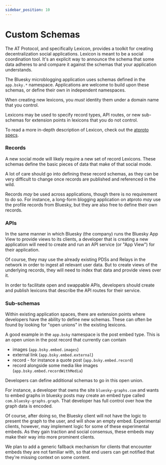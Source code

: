 ```yaml
---
sidebar_position: 10
---
```


# Custom Schemas

The AT Protocol, and specifically Lexicon, provides a toolkit for creating decentralization social applications. Lexicon is meant to be a social coordination tool. It's an explicit way to announce the schema that some data adheres to and compare it against the schemas that your application understands.

The Bluesky microblogging application uses schemas defined in the `app.bsky.*` namespace. Applications are welcome to build upon these schemas, or define their own in independent namespaces.

When creating new lexicons, you *must* identity them under a domain name that you control. 

Lexicons may be used to specify record types, API routes, or new sub-schemas for extension points in lexicons that you do not control.

To read a more in-depth description of Lexicon, check out the [atproto specs](https://atproto.com/guides/lexicon).

### Records

A new social mode will likely require a new set of record Lexicons. These schemas define the basic pieces of data that make of that social mode.

A lot of care should go into defining these record schemas, as they can be very difficult to change once records are published and referenced in the wild.

Records *may* be used across applications, though there is no requirement to do so. For instance, a long-form blogging application on atproto *may* use the profile records from Bluesky, but they are also free to define their own records.

### APIs

In the same manner in which Bluesky (the company) runs the Bluesky App View to provide views to its clients, a developer that is creating a new application will need to create and run an API service (or "App View") for their application.

Of course, they may use the already existing PDSs and Relays in the network in order to ingest all relevant user data. But to create views of the underlying records, they will need to index that data and provide views over it.

In order to facilitate open and swappable APIs, developers should create and publish lexicons that describe the API routes for their service.

### Sub-schemas

Within existing application spaces, there are extension points where developers have the ability to define new schemas. These can often be found by looking for "open unions" in the existing lexicons.

A good example in the `app.bsky` namespace is the post embed type. This is an open union in the post record that currently can contain

- images (`app.bsky.embed.images`)
- external link (`app.bsky.embed.external`)
- record - for instance a quote post (`app.bsky.embed.record`)
- record alongside some media like images (`app.bsky.embed.recordWithMedia`)

Developers can define additional schemas to go in this open union.

For instance, a developer that owns the site `bluesky-graphs.com` and wants to embed graphs in bluesky posts may create an embed type called `com.bluesky-graphs.graph`. That developer has full control over how the graph data is encoded.

Of course, after doing so, the Bluesky client will not have the logic to present the graph to the user, and will show an empty embed. Experimental clients, however, may implement logic for some of these experimental embeds. As they gain traction and social consensus, these embeds may make their way into more prominent clients.

We plan to add a generic fallback mechanism for clients that encounter embeds they are not familiar with, so that end users can get notified that they're missing context on some content.
